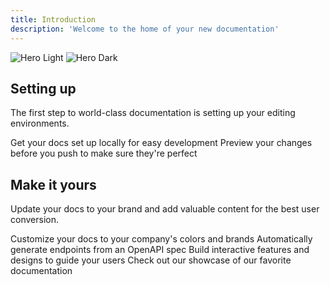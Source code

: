 ```yaml
---
title: Introduction
description: 'Welcome to the home of your new documentation'
---
```


<img
  className="block dark:hidden"
  src="https://private-user-images.githubusercontent.com/101979092/286248630-39cf5a47-1b21-429e-8f54-80644d1080cb.png?jwt=eyJhbGciOiJIUzI1NiIsInR5cCI6IkpXVCJ9.eyJpc3MiOiJnaXRodWIuY29tIiwiYXVkIjoicmF3LmdpdGh1YnVzZXJjb250ZW50LmNvbSIsImtleSI6ImtleTUiLCJleHAiOjE3MjAzNTczNTcsIm5iZiI6MTcyMDM1NzA1NywicGF0aCI6Ii8xMDE5NzkwOTIvMjg2MjQ4NjMwLTM5Y2Y1YTQ3LTFiMjEtNDI5ZS04ZjU0LTgwNjQ0ZDEwODBjYi5wbmc_WC1BbXotQWxnb3JpdGhtPUFXUzQtSE1BQy1TSEEyNTYmWC1BbXotQ3JlZGVudGlhbD1BS0lBVkNPRFlMU0E1M1BRSzRaQSUyRjIwMjQwNzA3JTJGdXMtZWFzdC0xJTJGczMlMkZhd3M0X3JlcXVlc3QmWC1BbXotRGF0ZT0yMDI0MDcwN1QxMjU3MzdaJlgtQW16LUV4cGlyZXM9MzAwJlgtQW16LVNpZ25hdHVyZT1jYjRhNjdmMjcxN2M4NjQzZDQ2ZWM4ODU3ZjU3NmFmN2Q1MTM0N2FjNDZmNmJjMTBjMWIzNTNjZjcyZTk0ZDIxJlgtQW16LVNpZ25lZEhlYWRlcnM9aG9zdCZhY3Rvcl9pZD0wJmtleV9pZD0wJnJlcG9faWQ9MCJ9.fxXxew4AIW9rYyrEpP-bUC2cH4wZ0-2SRYMxslG1sn0"
  alt="Hero Light"
/>
<img
  className="hidden dark:block"
  src="https://private-user-images.githubusercontent.com/101979092/286248630-39cf5a47-1b21-429e-8f54-80644d1080cb.png?jwt=eyJhbGciOiJIUzI1NiIsInR5cCI6IkpXVCJ9.eyJpc3MiOiJnaXRodWIuY29tIiwiYXVkIjoicmF3LmdpdGh1YnVzZXJjb250ZW50LmNvbSIsImtleSI6ImtleTUiLCJleHAiOjE3MjAzNTczNTcsIm5iZiI6MTcyMDM1NzA1NywicGF0aCI6Ii8xMDE5NzkwOTIvMjg2MjQ4NjMwLTM5Y2Y1YTQ3LTFiMjEtNDI5ZS04ZjU0LTgwNjQ0ZDEwODBjYi5wbmc_WC1BbXotQWxnb3JpdGhtPUFXUzQtSE1BQy1TSEEyNTYmWC1BbXotQ3JlZGVudGlhbD1BS0lBVkNPRFlMU0E1M1BRSzRaQSUyRjIwMjQwNzA3JTJGdXMtZWFzdC0xJTJGczMlMkZhd3M0X3JlcXVlc3QmWC1BbXotRGF0ZT0yMDI0MDcwN1QxMjU3MzdaJlgtQW16LUV4cGlyZXM9MzAwJlgtQW16LVNpZ25hdHVyZT1jYjRhNjdmMjcxN2M4NjQzZDQ2ZWM4ODU3ZjU3NmFmN2Q1MTM0N2FjNDZmNmJjMTBjMWIzNTNjZjcyZTk0ZDIxJlgtQW16LVNpZ25lZEhlYWRlcnM9aG9zdCZhY3Rvcl9pZD0wJmtleV9pZD0wJnJlcG9faWQ9MCJ9.fxXxew4AIW9rYyrEpP-bUC2cH4wZ0-2SRYMxslG1sn0"
  alt="Hero Dark"
/>

## Setting up

The first step to world-class documentation is setting up your editing environments.

<CardGroup cols={2}>
  <Card
    title="Edit Your Docs"
    icon="pen-to-square"
    href="https://mintlify.com/docs/quickstart"
  >
    Get your docs set up locally for easy development
  </Card>
  <Card
    title="Preview Changes"
    icon="image"
    href="https://mintlify.com/docs/development"
  >
    Preview your changes before you push to make sure they're perfect
  </Card>
</CardGroup>

## Make it yours

Update your docs to your brand and add valuable content for the best user conversion.

<CardGroup cols={2}>
  <Card
    title="Customize Style"
    icon="palette"
    href="https://mintlify.com/docs/settings/global"
  >
    Customize your docs to your company's colors and brands
  </Card>
  <Card
    title="Reference APIs"
    icon="code"
    href="https://mintlify.com/docs/api-playground/openapi"
  >
    Automatically generate endpoints from an OpenAPI spec
  </Card>
  <Card
    title="Add Components"
    icon="screwdriver-wrench"
    href="https://mintlify.com/docs/components/accordion"
  >
    Build interactive features and designs to guide your users
  </Card>
  <Card
    title="Get Inspiration"
    icon="stars"
    href="https://mintlify.com/customers"
  >
    Check out our showcase of our favorite documentation
  </Card>
</CardGroup>
